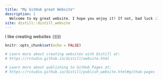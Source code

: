 ```yaml
---
title: "My GitHub great Website"
description: |
  Welcome to my great website. I hope you enjoy it! If not, bad luck :)
site: distill::distill_website
---
```

I like creating websites :)))))
```r
knitr::opts_chunk$set(echo = FALSE)

# Learn more about creating websites with Distill at:
# https://rstudio.github.io/distill/website.html

# Learn more about publishing to GitHub Pages at:
# https://rstudio.github.io/distill/publish_website.html#github-pages

```

